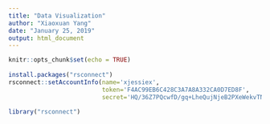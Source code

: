 ```yaml
---
title: "Data Visualization"
author: "Xiaoxuan Yang"
date: "January 25, 2019"
output: html_document
---
```


```r
knitr::opts_chunk$set(echo = TRUE)
 
install.packages("rsconnect")
rsconnect::setAccountInfo(name='xjessiex', 
                          token='F4AC99EB6C428C3A7A8A332CA0D7ED8F',
                          secret='HQ/36Z7PQcwfD/gq+LheQujNjeB2PXeWekvTN3Uk')

library("rsconnect")
```

